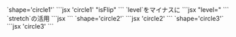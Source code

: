 
<Preview>
	<PreviewTitle>`shape='circle1'`</PreviewTitle>
	<PreviewArea resize p='5'>
		<Box>
			<ShapeDivider shape='circle1' isFlip c='gray'/>
			<Box hasGutter py='50'>
				<DammyText length='l' />
			</Box>
			<ShapeDivider shape='circle1' c='gray'/>
		</Box>
	</PreviewArea>
	<PreviewCode>
		```jsx 'circle1' "isFlip"
		<Box>
			<ShapeDivider shape='circle1' isFlip c='gray'/>
			<Box hasGutter py='50'>
				<DammyText length='l' />
			</Box>
			<ShapeDivider shape='circle1' c='gray'/>
		</Box>
		```
	</PreviewCode>
</Preview>

<Preview>
	<PreviewTitle>`level`をマイナスに</PreviewTitle>
	<PreviewArea resize p='5'>
		<Box>
			<ShapeDivider shape='circle1' isFlip level={-4} c='gray'/>
			<Box hasGutter py='50'>
				<DammyText length='l' />
			</Box>
			<ShapeDivider shape='circle1' level={-4} c='gray'/>
		</Box>
	</PreviewArea>
	<PreviewCode>
		```jsx "level="
		<Box>
			<ShapeDivider shape='circle1' isFlip level={-4} c='gray'/>
			<Box hasGutter py='50'>
				<DammyText length='l' />
			</Box>
			<ShapeDivider shape='circle1' level={-4} c='gray'/>
		</Box>
		```
	</PreviewCode>
</Preview>

<Preview>
	<PreviewTitle>`stretch`の活用</PreviewTitle>
	<PreviewArea resize p='5'>
		<Box>
			<ShapeDivider shape='circle1' isFlip c='gray' level={5} stretch={.25} />
			<Box hasGutter py='50'>
				<DammyText length='l' />
			</Box>
		</Box>
	</PreviewArea>
	<PreviewCode>
		```jsx
		<Box>
			<ShapeDivider shape='circle1' isFlip c='gray' level={5} stretch={.25} />
			<Box hasGutter py='50'>
				<DammyText length='l' />
			</Box>
		</Box>
		```
	</PreviewCode>
</Preview>


<Preview>
	<PreviewTitle>`shape='circle2'`</PreviewTitle>
	<PreviewArea resize p='5'>
		<Box>
			<ShapeDivider shape='circle2' isFlip c='gray'/>
			<Box hasGutter py='50'>
				<DammyText length='l' />
			</Box>
			<ShapeDivider shape='circle2' c='gray' />
		</Box>
	</PreviewArea>
	<PreviewCode>
		```jsx 'circle2'
		<Box>
			<ShapeDivider shape='circle2' isFlip c='gray'/>
			<Box hasGutter py='50'>
				<DammyText length='l' />
			</Box>
			<ShapeDivider shape='circle2' c='gray' />
		</Box>
		```
	</PreviewCode>
</Preview>


<Preview>
	<PreviewTitle>`shape='circle3'`</PreviewTitle>
	<PreviewArea resize p='5'>
		<Box bgc='gray' c='base'>
			<ShapeDivider shape='circle3' level={-3} isFlip c='base'/>
			<Box hasGutter py='50'>
				<DammyText length='l' />
			</Box>
			<ShapeDivider shape='circle3' level={-3} c='base' />
		</Box>
	</PreviewArea>
	<PreviewCode>
		```jsx 'circle3'
		<Box bgc='gray' c='base'>
			<ShapeDivider shape='circle3' level={-3} isFlip c='base'/>
			<Box hasGutter py='50'>
				<DammyText length='l' />
			</Box>
			<ShapeDivider shape='circle3' level={-3} c='base' />
		</Box>
		```
	</PreviewCode>
</Preview>

